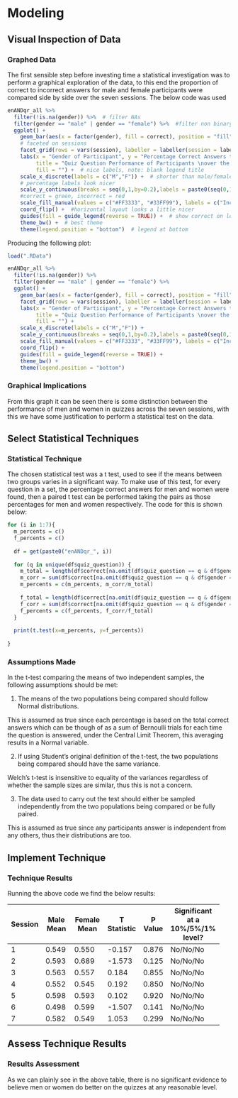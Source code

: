 # Modeling

## Visual Inspection of Data

### Graphed Data
The first sensible step before investing time a statistical investigation was to perform a graphical exploration of the data, to this end the proportion of correct to incorrect answers for male and female participants were compared side by side over the seven sessions. The below code was used

``` r
enANDqr_all %>%
  filter(!is.na(gender)) %>%  # filter NAs
  filter(gender == "male" | gender == "female") %>%  #filter non binary and other
  ggplot() +
    geom_bar(aes(x = factor(gender), fill = correct), position = "fill") +  # filled barchart
    # faceted on sessions
    facet_grid(rows = vars(session), labeller = labeller(session = labels)) +  
    labs(x = "Gender of Participant", y = "Percentage Correct Answers to Quiz Questions",
         title = "Quiz Question Performance of Participants \nover the Seven Sessions",
         fill = "") +  # nice labels, note: blank legend title 
    scale_x_discrete(labels = c("M","F")) +  # shorter than male/female
    # percentage labels look nicer
    scale_y_continuous(breaks = seq(0,1,by=0.2),labels = paste0(seq(0,100,by=20), "%") ) +  
    #correct = green, incorrect = red
    scale_fill_manual(values = c("#FF3333", "#33FF99"), labels = c("Incorrect", "Correct")) +
    coord_flip() +  #horizontal layout looks a little nicer
    guides(fill = guide_legend(reverse = TRUE)) +  # show correct on left
    theme_bw() +  # best theme
    theme(legend.position = "bottom")  # legend at bottom
```

Producing the following plot:

``` r
load(".RData")

enANDqr_all %>%
  filter(!is.na(gender)) %>%
  filter(gender == "male" | gender == "female") %>%
  ggplot() +
    geom_bar(aes(x = factor(gender), fill = correct), position = "fill") +
    facet_grid(rows = vars(session), labeller = labeller(session = labels)) +
    labs(x = "Gender of Participant", y = "Percentage Correct Answers to Quiz Questions",
         title = "Quiz Question Performance of Participants \nover the Seven Sessions",
         fill = "") +
    scale_x_discrete(labels = c("M","F")) +
    scale_y_continuous(breaks = seq(0,1,by=0.2),labels = paste0(seq(0,100,by=20), "%") ) +
    scale_fill_manual(values = c("#FF3333", "#33FF99"), labels = c("Incorrect", "Correct")) +
    coord_flip() +
    guides(fill = guide_legend(reverse = TRUE)) +
    theme_bw() +
    theme(legend.position = "bottom")
```

### Graphical Implications
From this graph it can be seen there is some distinction between the performance of men and women in quizzes across the seven sessions, with this we have some justification to perform a statistical test on the data.


## Select Statistical Techniques

### Statistical Technique  
The chosen statistical test was a t test, used to see if the means between two groups varies in a significant way. To make use of this test, for every question in a set, the percentage correct answers for men and women were found, then a paired t test can be performed taking the pairs as those percentages for men and women respectively. The code for this is shown below:

```r
for (i in 1:7){
  m_percents = c()
  f_percents = c()
  
  df = get(paste0("enANDqr_", i))
  
  for (q in unique(df$quiz_question)) {
    m_total = length(df$correct[na.omit(df$quiz_question == q & df$gender == "male")])
    m_corr = sum(df$correct[na.omit(df$quiz_question == q & df$gender == "male")] == "true")
    m_percents = c(m_percents, m_corr/m_total)
    
    f_total = length(df$correct[na.omit(df$quiz_question == q & df$gender == "female")])
    f_corr = sum(df$correct[na.omit(df$quiz_question == q & df$gender == "female")] == "true")
    f_percents = c(f_percents, f_corr/f_total)
  }
  
  print(t.test(x=m_percents, y=f_percents))
  
}

```


### Assumptions Made 
In the t-test comparing the means of two independent samples, the following assumptions should be met:

1. The means of the two populations being compared should follow Normal distributions.

This is assumed as true since each percentage is based on the total correct answers which can be though of as a sum of Bernoulli trials for each time the question is answered, under the Central Limit Theorem, this averaging results in a Normal variable. 


2. If using Student's original definition of the t-test, the two populations being compared should have the same variance. 

Welch's t-test is insensitive to equality of the variances regardless of whether the sample sizes are similar, thus this is not a concern.

3. The data used to carry out the test should either be sampled independently from the two populations being compared or be fully paired.

This is assumed as true since any participants answer is independent from any others, thus their distributions are too.

## Implement Technique

### Technique Results  
Running the above code we find the below results:

+---------+-----------+-------------+-------------+---------+------------------+
| Session | Male Mean | Female Mean | T Statistic | P Value | Significant at a |
|         |           |             |             |         | 10%/5%/1% level? |
+=========+===========+=============+=============+=========+==================+
| 1       | 0.549     | 0.550       | -0.157      | 0.876   | No/No/No         |
+---------+-----------+-------------+-------------+---------+------------------+
| 2       | 0.593     | 0.689       | -1.573      | 0.125   | No/No/No         |
+---------+-----------+-------------+-------------+---------+------------------+
| 3       | 0.563     | 0.557       |  0.184      | 0.855   | No/No/No         |
+---------+-----------+-------------+-------------+---------+------------------+
| 4       | 0.552     | 0.545       |  0.192      | 0.850   | No/No/No         |
+---------+-----------+-------------+-------------+---------+------------------+
| 5       | 0.598     | 0.593       |  0.102      | 0.920   | No/No/No         |
+---------+-----------+-------------+-------------+---------+------------------+
| 6       | 0.498     | 0.599       | -1.507      | 0.141   | No/No/No         |
+---------+-----------+-------------+-------------+---------+------------------+
| 7       | 0.582     | 0.549       |  1.053      | 0.299   | No/No/No         |
+---------+-----------+-------------+-------------+---------+------------------+


## Assess Technique Results

### Results Assessment  
As we can plainly see in the above table, there is no significant evidence to believe men or women do better on the quizzes at any reasonable level.
